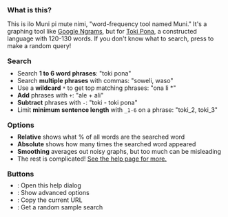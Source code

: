 ---
---


<h3 style="margin: 0;">What is this?</h3>

This is ilo Muni pi mute nimi, "word-frequency tool named Muni." It's a graphing
tool like [Google Ngrams](https://books.google.com/ngrams/), but for [Toki
Pona](https://tokipona.org), a constructed language with 120-130 words.
If you don't know what to search, press <Icon name="mingcute:refresh-3-line" /> to
make a random query!

<h3 style="line-height: 0.5em;">Search</h3>

- Search **1 to 6 word phrases**: "toki pona"
- Search **multiple phrases** with commas: "soweli, waso"
- Use a **wildcard** `*` to get top matching phrases: "ona li \*"
- **Add** phrases with `+`: "ale + ali"
- **Subtract** phrases with `-`: "toki - toki pona"
- Limit **minimum sentence length** with `_1-6` on a phrase: "toki_2, toki_3"

<h3 style="margin-bottom: 0; line-height: 0.5em;">Options</h3>

- **Relative** shows what % of all words are the searched word
- **Absolute** shows how many times the searched word appeared
- **Smoothing** averages out noisy graphs, but too much can be misleading
- The rest is complicated! [See the help page for more.](/ilo-muni/help)

<h3 style="margin-bottom: 0; line-height: 0.5em;">Buttons</h3>

- <Icon name="mingcute:question-line" />: Open this help dialog
- <Icon name="mingcute:tool-line" />: Show advanced options
- <Icon name="mingcute:copy-line" />: Copy the current URL
- <Icon name="mingcute:refresh-3-line" />: Get a random sample search
